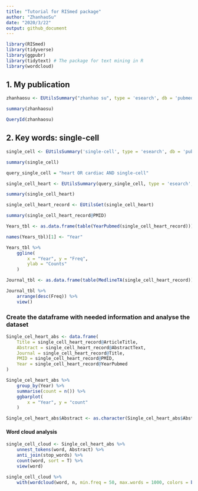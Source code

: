 ```yaml
---
title: "Tutorial for RISmed package"
author: "ZhanhaoSu"
date: "2020/3/22"
output: github_document
---
```


```r
library(RISmed)
library(tidyverse)
library(ggpubr)
library(tidytext) # The package for text mining in R
library(wordcloud)
```

## 1. My publication
```r
zhanhaosu <- EUtilsSummary("zhanhao su", type = 'esearch', db = 'pubmed')

summary(zhanhaosu)
```

```r
QueryId(zhanhaosu)
```


## 2. Key words: single-cell
```r
single_cell <- EUtilsSummary('single-cell', type = 'esearch', db = 'pubmed')

summary(single_cell)
```

```r
query_single_cell = "heart OR cardiac AND single-cell"

single_cell_heart <- EUtilsSummary(query_single_cell, type = 'esearch', db = 'pubmed')

summary(single_cell_heart)
```

```r
single_cell_heart_record <- EUtilsGet(single_cell_heart)
```

```r
summary(single_cell_heart_record@PMID)
```

```r
Years_tbl <- as.data.frame(table(YearPubmed(single_cell_heart_record)))

names(Years_tbl)[1] <- "Year"
```

```r
Years_tbl %>% 
    ggline(
        x = "Year", y = "Freq",
        ylab = "Counts"
    )
```

```r
Journal_tbl <- as.data.frame(table(MedlineTA(single_cell_heart_record)))

Journal_tbl %>% 
    arrange(desc(Freq)) %>% 
    view()
```

### Create the dataframe with needed information and analyse the dataset
```r
Single_cel_heart_abs <- data.frame(
    Title = single_cell_heart_record@ArticleTitle,
    Abstract = single_cell_heart_record@AbstractText,
    Journal = single_cell_heart_record@Title,
    PMID = single_cell_heart_record@PMID,
    Year = single_cell_heart_record@YearPubmed
)
```

```r
Single_cel_heart_abs %>% 
    group_by(Year) %>% 
    summarise(count = n()) %>% 
    ggbarplot(
        x = "Year", y = "count"
    )
```

```r
Single_cel_heart_abs$Abstract <- as.character(Single_cel_heart_abs$Abstract)
```


#### Word cloud analysis
```r
single_cell_cloud <- Single_cel_heart_abs %>% 
    unnest_tokens(word, Abstract) %>% 
    anti_join(stop_words) %>% 
    count(word, sort = T) %>% 
    view(word)

```

```r
single_cell_cloud %>% 
    with(wordcloud(word, n, min.freq = 50, max.words = 1000, colors = brewer.pal(8, "Dark2"), scale = c(8, 0.5), rot.per = 0.4))
```


